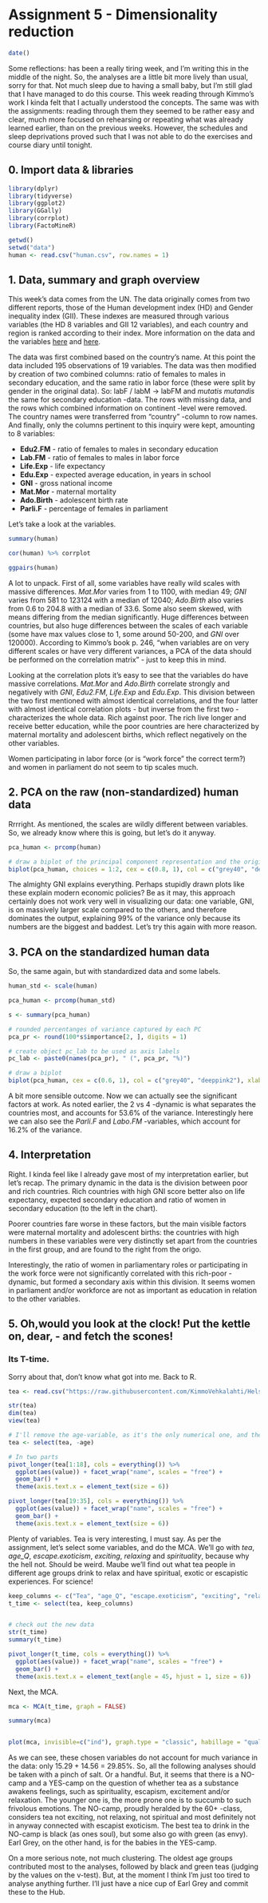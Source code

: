 
# Assignment 5 - Dimensionality reduction


```r
date()
```


Some  reflections: has been a really tiring week, and I'm writing this in the middle of the night. So, the analyses are a little bit more lively than usual, sorry for that. Not much sleep due to having a small baby, but I'm still glad that I have managed to do this course. This week reading through Kimmo's work I kinda felt that I actually understood the concepts. The same was with the assignments: reading through them they seemed to be rather easy and clear, much more focused on rehearsing or repeating what was already learned earlier, than on the previous weeks. However, the schedules and sleep deprivations proved such that I was not able to do the exercises and course diary until tonight.



## 0. Import data & libraries
```r

library(dplyr)
library(tidyverse)
library(ggplot2)
library(GGally)
library(corrplot)
library(FactoMineR)

getwd()
setwd("data")
human <- read.csv("human.csv", row.names = 1)

```
## 1. Data, summary and graph overview

This week's data comes from the UN. The data originally comes from two different reports, those of the Human development index (HD) and Gender inequality index (GII). These indexes are measured through various variables (the HD 8 variables and GII 12 variables), and each country and region is ranked according to their index. More information on the data and the variables [here](https://hdr.undp.org/data-center/human-development-index#/indicies/HDI) and [here](https://hdr.undp.org/system/files/documents//technical-notes-calculating-human-development-indices.pdf).

The data was first combined based on the country's name. At this point the data included 195 observations of 19 variables. The data was then modified by creation of two combined columns: ratio of females to males in secondary education, and the same ratio in labor force (these were split by gender in the original data). So: labF / labM -> labFM and *mutatis mutandis* the same for secondary education -data. The rows with missing data, and the rows which combined information on continent -level were removed. The country names were transferred from "country" -column to row names. And finally, only the columns pertinent to this inquiry were kept, amounting to 8 variables:


- **Edu2.FM** - ratio of females to males in secondary education
- **Lab.FM** - ratio of females to males in labor force
- **Life.Exp** - life expectancy
- **Edu.Exp** - expected average education, in years in school
- **GNI** - gross national income
- **Mat.Mor** - maternal mortality
- **Ado.Birth** - adolescent birth rate
- **Parli.F**  - percentage of females in parliament

Let's take a look at the variables. 

```r

summary(human)

cor(human) %>% corrplot

ggpairs(human)

```

A lot to unpack. First of all, some variables have really wild scales with massive differences. *Mat.Mor* varies from 1 to 1100, with median 49; *GNI* varies from 581 to 123124 with a median of 12040; *Ado.Birth* also varies from 0.6 to 204.8 with a median of 33.6. Some also seem skewed, with means differing from the median significantly. Huge differences between countries, but also huge differences between the scales of each variable (some have max values close to 1, some around 50-200, and *GNI* over 120000). According to Kimmo's book p. 246, "when variables are on very different scales or have very different variances, a PCA of the data should be performed on the correlation matrix" - just to keep this in mind.

Looking at the correlation plots it's easy to see that the variables do have massive correlations. *Mat.Mor* and *Ado.Birth* correlate strongly and negatively with *GNI*, *Edu2.FM*, *Life.Exp* and *Edu.Exp*. This division between the two first mentioned with almost identical correlations, and the four latter with almost identical correlation plots - but inverse from the first two - characterizes the whole data. Rich against poor. The rich live longer and receive better education, while the poor countries are here characterized by maternal mortality and adolescent births, which reflect negatively on the other variables.

Women participating in labor force (or is "work force" the correct term?) and women in parliament do not seem to tip scales much.


## 2.  PCA on the raw (non-standardized) human data

Rrrright. As mentioned, the scales are wildly different between variables. So, we already know where this is going, but let's do it anyway.


```r
pca_human <- prcomp(human)

# draw a biplot of the principal component representation and the original variables
biplot(pca_human, choices = 1:2, cex = c(0.8, 1), col = c("grey40", "deeppink2"))
```

The almighty GNI explains everything. Perhaps stupidly drawn plots like these explain modern economic policies? Be as it may, this approach certainly does not work very well in visualizing our data: one variable, GNI, is on massively larger scale compared to the others, and therefore dominates the output, explaining 99% of the variance only because its numbers are the biggest and baddest. Let's try this again with more reason.


## 3.  PCA on the standardized human data

So, the same again, but with standardized data and some labels.

```r
human_std <- scale(human)

pca_human <- prcomp(human_std)

s <- summary(pca_human)

# rounded percentanges of variance captured by each PC
pca_pr <- round(100*s$importance[2, ], digits = 1)

# create object pc_lab to be used as axis labels
pc_lab <- paste0(names(pca_pr), " (", pca_pr, "%)")

# draw a biplot
biplot(pca_human, cex = c(0.6, 1), col = c("grey40", "deeppink2"), xlab = pc_lab[1], ylab = pc_lab[2])
```

A bit more sensible outcome. Now we can actually see the significant factors at work. As noted earlier, the 2 vs 4 -dynamic is what separates the countries most, and accounts for 53.6% of the variance. Interestingly here we can also see the *Parli.F* and *Labo.FM* -variables, which account for 16.2% of the variance.




## 4. Interpretation

Right. I kinda feel like I already gave most of my interpretation earlier, but let's recap. The primary dynamic in the data is the division between poor and rich countries. Rich countries with high GNI score better also on life expectancy, expected secondary education and ratio of women in secondary education (to the left in the chart).

Poorer countries fare worse in these factors, but the main visible factors were maternal mortality and adolescent births: the countries with high numbers in these variables were very distinctly set apart from the countries in the first group, and are found to the right from the origo. 

Interestingly, the ratio of women in parliamentary roles or participating in the work force were not significantly correlated with this rich-poor -dynamic, but formed a secondary axis within this division. It seems women in parliament and/or workforce are not as important as education in relation to the other variables.


## 5. Oh,would you look at the clock! Put the kettle on, dear, - and fetch the scones!


### Its **T-time**.

Sorry about that, don't know what got into me. Back to R.


```r
tea <- read.csv("https://raw.githubusercontent.com/KimmoVehkalahti/Helsinki-Open-Data-Science/master/datasets/tea.csv", stringsAsFactors = TRUE)

str(tea)
dim(tea)
view(tea)

# I'll remove the age-variable, as it's the only numerical one, and the following pivot_longer doesn't work with it 
tea <- select(tea, -age)

# In two parts
pivot_longer(tea[1:18], cols = everything()) %>% 
  ggplot(aes(value)) + facet_wrap("name", scales = "free") + 
  geom_bar() + 
  theme(axis.text.x = element_text(size = 6))

pivot_longer(tea[19:35], cols = everything()) %>% 
  ggplot(aes(value)) + facet_wrap("name", scales = "free") + 
  geom_bar() + 
  theme(axis.text.x = element_text(size = 6))


```

 Plenty of variables. Tea is very interesting, I must say. As per the assignment, let's select some variables, and do the MCA. We'll go with *tea*, *age_Q*, *escape.exoticism*, *exciting*, *relaxing* and *spirituality*, because why the hell not. Should be weird. Maube we'll find out what tea people in different age groups drink to relax and have spiritual, exotic or escapistic experiences. For science!
 
 
 
```r

keep_columns <- c("Tea", "age_Q", "escape.exoticism", "exciting", "relaxing", "spirituality")
t_time <- select(tea, keep_columns)


# check out the new data
str(t_time)
summary(t_time)

pivot_longer(t_time, cols = everything()) %>% 
  ggplot(aes(value)) + facet_wrap("name", scales = "free") + 
  geom_bar() + 
  theme(axis.text.x = element_text(angle = 45, hjust = 1, size = 6))

```


Next, the MCA.


 
```r
mca <- MCA(t_time, graph = FALSE)

summary(mca)


plot(mca, invisible=c("ind"), graph.type = "classic", habillage = "quali")

```

As we can see, these chosen variables do not account for much variance in the data: only 15.29 + 14.56 = 29.85%. So, all the following analyses should be taken with a pinch of salt. Or a handful. But, it seems that there is a NO-camp and a YES-camp on the question of whether tea as a substance awakens feelings, such as spirituality, escapism, excitement and/or relaxation. The younger one is, the more prone one is to succumb to such frivolous emotions. The NO-camp, proudly heralded by the 60+ -class, considers tea not exciting, not relaxing, not spiritual and most definitely not in anyway connected with escapist exoticism. The best tea to drink in the NO-camp is black (as ones soul), but some also go with green (as envy). Earl Grey, on the other hand, is for the babies in the YES-camp.

On a more serious note, not much clustering. The oldest age groups contributed most to the analyses, followed by black and green teas (judging by the values on the v-test). But, at the moment I think I'm just too tired to analyse anything further. I'll just have a nice cup of Earl Grey and commit these to the Hub.




